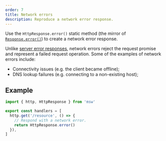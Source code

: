 ```yaml
---
order: 7
title: Network errors
description: Reproduce a network error response.
---
```


Use the `HttpResponse.error()` static method (the mirror of [`Response.error()`](https://developer.mozilla.org/en-US/docs/Web/API/Response/error_static)) to create a network error response.

Unlike [server error responses](/docs/basics/mocking-responses#mocking-error-responses), network errors reject the request promise and represent a failed request operation. Some of the examples of network errors include:

- Connectivity issues (e.g. the client became offline);
- DNS lookup failures (e.g. connecting to a non-existing host);

## Example

```js {6}
import { http, HttpResponse } from 'msw'

export const handlers = [
  http.get('/resource', () => {
    // Respond with a network error.
    return HttpResponse.error()
  }),
]
```
